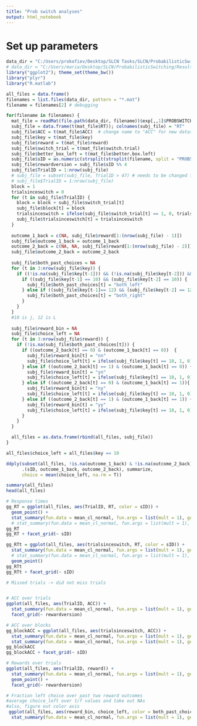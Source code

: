 ```yaml
---
title: "Prob switch analyses"
output: html_notebook
---
```


# Set up parameters

```r
data_dir = "C:/Users/prokofiev/Desktop/SLCN Tasks/SLCN/ProbabilisticSwitching/Results" # get probswitch data
# data_dir = "C:/Users/maria/Desktop/SLCN/ProbabilisticSwitching/Results" # get probswitch data
library("ggplot2"); theme_set(theme_bw())
library("plyr")
library("R.matlab")
```

```r
all_files = data.frame()
filenames = list.files(data_dir, pattern = "*.mat")
filename = filenames[2] # debugging

for(filename in filenames) {
  mat_file = readMat(file.path(data_dir, filename))$exp[,,1]$PROBSWITCHdata[,,1]
  subj_file = data.frame(t(mat_file$RT)); colnames(subj_file) = "RT"
  subj_file$ACC = t(mat_file$ACC)  # change name to "ACC" for new datasets!
  subj_file$key = t(mat_file$key)
  subj_file$reward = t(mat_file$reward)
  subj_file$switch_trial = t(mat_file$switch.trial)
  subj_file$better_box_left = t(mat_file$better.box.left)
  subj_file$sID = as.numeric(strsplit(strsplit(filename, split = "PROBSWITCH_")[[1]][2], ".mat")[[1]])
  subj_file$rewardversion = subj_file$sID %% 4
  subj_file$TrialID = 1:nrow(subj_file)
  # subj_file = subset(subj_file, TrialID > 47) # needs to be changed for future participants - 51
  # subj_file$TrialID = 1:nrow(subj_file)
  block = 1
  trialsinceswitch = 0
  for (t in subj_file$TrialID) {
    block = block + subj_file$switch_trial[t]
    subj_file$block[t] = block
    trialsinceswitch = ifelse(subj_file$switch_trial[t] == 1, 0, trialsinceswitch + 1)
    subj_file$trialsinceswitch[t] = trialsinceswitch
  }
  
  outcome_1_back = c(NA, subj_file$reward[1:(nrow(subj_file) - 1)])
  subj_file$outcome_1_back = outcome_1_back
  outcome_2_back = c(NA, NA, subj_file$reward[1:(nrow(subj_file) - 2)])
  subj_file$outcome_2_back = outcome_2_back
  
  subj_file$both_past_choices = NA
  for (t in 3:nrow(subj_file$key)) {
    if ((!is.na(subj_file$key[t-1])) && (!is.na(subj_file$key[t-2])) && (!is.na(subj_file$key[t]))) {
      if ((subj_file$key[t-1] == 10) && (subj_file$key[t-2] == 10)) {
        subj_file$both_past_choices[t] = "both_left"
      } else if ((subj_file$key[t-1]== 12) && (subj_file$key[t-2] == 12)) {
        subj_file$both_past_choices[t] = "both_right"
      } 
    }
  }
  #10 is j, 12 is L
  
  subj_file$reward_bin = NA
  subj_file$choice_left = NA
  for (t in 3:nrow(subj_file$reward)) {
    if (!is.na(subj_file$both_past_choices[t])) {
      if ((outcome_2_back[t] == 0) & (outcome_1_back[t] == 0))  {
        subj_file$reward_bin[t] = "nn"
        subj_file$choice_left[t] = ifelse(subj_file$key[t] == 10, 1, 0)
      } else if ((outcome_2_back[t] == 1) & (outcome_1_back[t] == 0)) {
        subj_file$reward_bin[t] = "yn"
        subj_file$choice_left[t] = ifelse(subj_file$key[t] == 10, 1, 0)
      } else if ((outcome_2_back[t] == 0) & (outcome_1_back[t] == 1)){
        subj_file$reward_bin[t] = "ny"
        subj_file$choice_left[t] = ifelse(subj_file$key[t] == 10, 1, 0)
      } else if ((outcome_2_back[t] == 1) & (outcome_1_back[t] == 1)) {
        subj_file$reward_bin[t] = "yy"
        subj_file$choice_left[t] = ifelse(subj_file$key[t] == 10, 1, 0)
      }
    }
  }

  all_files = as.data.frame(rbind(all_files, subj_file))
}

all_files$choice_left = all_files$key == 10

ddply(subset(all_files, !is.na(outcome_1_back) & !is.na(outcome_2_back)),
      .(sID, outcome_1_back, outcome_2_back), summarize,
      choice = mean(choice_left, na.rm = T))

summary(all_files)
head(all_files)
```

```r

# Response times
gg_RT = ggplot(all_files, aes(TrialID, RT, color = sID)) +
  geom_point() +
  stat_summary(fun.data = mean_cl_normal, fun.args = list(mult = 1), geom = "bar")
  # stat_summary(fun.data = mean_cl_normal, fun.args = list(mult = 1), geom = "pointrange")
gg_RT
gg_RT + facet_grid(~ sID)

gg_RTt = ggplot(all_files, aes(trialsinceswitch, RT, color = sID)) +
  stat_summary(fun.data = mean_cl_normal, fun.args = list(mult = 1), geom = "bar") +
  # stat_summary(fun.data = mean_cl_normal, fun.args = list(mult = 1), geom = "pointrange") +
  geom_point()
gg_RTt
gg_RTt + facet_grid(~ sID)

# Missed trials -> did not miss trials


# ACC over trials
ggplot(all_files, aes(TrialID, ACC)) +
  stat_summary(fun.data = mean_cl_normal, fun.args = list(mult = 1), geom = "bar") +
  facet_grid(~ rewardversion)

# ACC over blocks
gg_blockACC = ggplot(all_files, aes(trialsinceswitch, ACC)) +
  stat_summary(fun.data = mean_cl_normal, fun.args = list(mult = 1), geom = "bar") +
  stat_summary(fun.data = mean_cl_normal, fun.args = list(mult = 1), geom = "pointrange")
gg_blockACC
gg_blockACC + facet_grid(~ sID)

# Rewards over trials
ggplot(all_files, aes(TrialID, reward)) +
  stat_summary(fun.data = mean_cl_normal, fun.args = list(mult = 1), geom = "bar") +
  geom_point() + 
  facet_grid(~ rewardversion)

# Fraction left choice over past two reward outcomes
#average choice_left over t/f values and take out NAs
#also, figure out color axis
 ggplot(all_files, aes(reward_bin, choice_left, color = both_past_choices)) +
  stat_summary(fun.data = mean_cl_normal, fun.args = list(mult = 1), geom = "bar")

```

